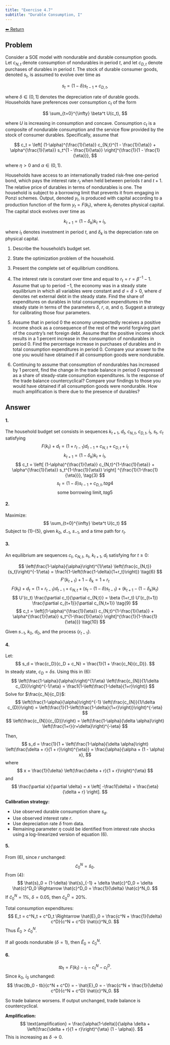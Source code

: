 ```yaml
---
title: "Exercise 4.7"
subtitle: "Durable Consumption, I"
---
```

<a class="return-button" href="index.qmd">⬅ Return</a>

## Problem

Consider a SOE model with nondurable and durable consumption goods. Let $c_{N,t}$ denote consumption of nondurables in period $t$, and let $c_{D,t}$ denote purchases of durables in period $t$. The stock of durable consumer goods, denoted $s_t$, is assumed to evolve over time as

$$
s_t = (1-\delta) s_{t-1} + c_{D,t},
$$

where $\delta \in (0,1]$ denotes the depreciation rate of durable goods. Households have preferences over consumption $c_t$ of the form

$$
\sum_{t=0}^{\infty} \beta^t U(c_t),
$$

where $U$ is increasing in consumption and concave. Consumption $c_t$ is a composite of nondurable consumption and the service flow provided by the stock of consumer durables. Specifically, assume that

$$
c_t =
\left[
(1-\alpha)^{\frac{1}{\eta}} c_{N,t}^{1 - \frac{1}{\eta}} +
\alpha^{\frac{1}{\eta}} s_t^{1 - \frac{1}{\eta}}
\right]^{\frac{1}{1 - \frac{1}{\eta}}},
$$

where $\eta > 0$ and $\alpha \in (0,1)$.

Households have access to an internationally traded risk-free one-period bond, which pays the interest rate $r_t$ when held between periods $t$ and $t+1$. The relative price of durables in terms of nondurables is one. The household is subject to a borrowing limit that prevents it from engaging in Ponzi schemes. Output, denoted $y_t$, is produced with capital according to a production function of the form $y_t = F(k_t)$, where $k_t$ denotes physical capital. The capital stock evolves over time as

$$
k_{t+1} = (1 - \delta_k) k_t + i_t,
$$

where $i_t$ denotes investment in period $t$, and $\delta_k$ is the depreciation rate on physical capital. 


1. Describe  the household's  budget set.

2. State the optimization problem of the household.

3. Present the complete set of equilibrium conditions.

4. The interest rate is constant over time and equal to $r_t = r = \beta^{-1} -1$. Assume that up to period $-1$, the economy was in a steady state equilibrium in which all variables were constant and $d=\bar{d}>0$, where $d$ denotes net external debt in the steady state. Find the share of expenditures on durables in total consumption expenditures in the steady state in terms of the parameters $\delta$, $r$, $\alpha$, and $\eta$. Suggest a strategy for calibrating those four parameters.

5. Assume that in period $0$ the economy unexpectedly receives a positive income shock as a consequence of the rest of the world forgiving part of the country's net foreign debt. Assume that the positive income shock results in a 1 percent increase in the consumption of nondurables in period 0. Find the percentage increase in purchases of durables and in total consumption expenditures in period 0. Compare your answer to the one you would have obtained if all consumption goods were nondurable.

6. Continuing to assume that consumption of nondurables has increased by 1 percent, find the change in the trade balance in period 0 expressed as a share of steady-state consumption expenditures. Is the response of the trade balance countercyclical? Compare your findings to those you would have obtained if all consumption goods were nondurable. How much amplification is there due to the presence of durables?



## Answer

#### 1.
The household budget set consists in sequences $k_{t+1}$, $d_t$, $c_{N,t}$, $c_{D,t}$, $i_t$, $s_t$,  $c_t$ satisfying 
$$
 F(k_t) + d_t = (1+r_{t-1}) d_{t-1} + c_{N,t} + c_{D,t} + i_t \tag{1}
$$
$$
k_{t+1} = (1-\delta_k) k_{t} + i_t, \tag{2}
$$
$$
c_t =
\left[
(1-\alpha)^{\frac{1}{\eta}} c_{N,t}^{1-\frac{1}{\eta}} 
+
\alpha^{\frac{1}{\eta}}
 s_t^{1-\frac{1}{\eta}}
\right]
^{\frac{1}{1-\frac{1}{\eta}}}, \tag{3}
$$
$$
s_t = (1-\delta) s_{t-1} + c_{D,t}, tag{4}
$$
$$
\mbox{some borrowing limit}, tag{5}
$$

#### 2.

Maximize:
$$
\sum_{t=0}^{\infty} \beta^t U(c_t)
$$
Subject to (1)–(5), given $k_0$, $d_{-1}$, $s_{-1}$, and a time path for $r_t$.

#### 3.

An equilibrium are sequences $c_t$, $c_{N,t}$, $s_t$, $k_{t+1}$, $d_t$ satisfying for $t\ge0$:

$$
\left(\frac{1-\alpha}{\alpha}\right)^{1/\eta} \left(\frac{c_{N,t}}{s_t}\right)^{-1/\eta} = \frac1{1-\left(\frac{1-\delta}{1+r_t}\right)} \tag{6}
$$
$$
F'(k_{t+1}) +1 - \delta_k = 1+r_t \tag{7}
$$
$$
F(k_t) + d_t = (1+r_{t-1}) d_{t-1} + c_{N,t} + (s_t - (1-\delta)s_{t-1}) + (k_{t+1} - (1-\delta_k)k_{t}) \tag{8}
$$
$$
U'(c_t) \frac{\partial c_t}{\partial c_{N,t}} = \beta (1+r_t) U'(c_{t+1}) \frac{\partial c_{t+1}}{\partial c_{N,t+1}} \tag{9}
$$
$$
c_t = \left[(1-\alpha)^{\frac{1}{\eta}} c_{N,t}^{1-\frac{1}{\eta}} + \alpha^{\frac{1}{\eta}} s_t^{1-\frac{1}{\eta}} \right]^{\frac{1}{1-\frac{1}{\eta}}} \tag{10}
$$

Given $s_{-1}$, $k_0$, $d_0$, and the process $\{r_{t-1}\}$.

#### 4.

Let:
$$
s_d = \frac{c_D}{c_D + c_N} = \frac{1}{1 + \frac{c_N}{c_D}}.
$$
In steady state, $c_D = \delta s$. Using this in (6):
$$
\left(\frac{1-\alpha}{\alpha}\right)^{1/\eta} \left(\frac{c_{N}}{1/\delta c_{D}}\right)^{-1/\eta} = \frac1{1-\left(\frac{1-\delta}{1+r}\right)}
$$
Solve for $\frac{c_N}{c_D}$:
$$
\left(\frac{1-\alpha}{\alpha}\right)^{-1} \left(\frac{c_{N}}{1/\delta c_{D}}\right) = \left(\frac{1}{1-\left(\frac{1-\delta}{1+r}\right)}\right)^{-\eta}
$$
$$
\left(\frac{c_{N}}{c_{D}}\right) = \left(\frac{1-\alpha}{\delta \alpha}\right) \left(\frac{1+r}{r+\delta}\right)^{-\eta}
$$

Then,
$$
s_d = \frac{1}{1 + \left(\frac{1-\alpha}{\delta \alpha}\right) \left(\frac{\delta + r}{1 + r}\right)^{\eta}} = \frac{\alpha}{\alpha + (1 - \alpha) x},
$$
where
$$
x = \frac{1}{\delta} \left(\frac{\delta + r}{1 + r}\right)^{\eta}
$$
and
$$
\frac{\partial x}{\partial \delta} = x \left[ -\frac1{\delta} + \frac{\eta}{\delta + r} \right].
$$

**Calibration strategy:**

- Use observed durable consumption share $s_d$.
- Use observed interest rate $r$.
- Use depreciation rate $\delta$ from data.
- Remaining parameter $\eta$ could be identified from interest rate shocks using a log-linearized version of equation (6).

#### 5.

From (6), since $r$ unchanged:
$$
\hat{c}^N_0 = \hat{s}_0.
$$
From (4):
$$
\hat{s}_0 = (1-\delta) \hat{s}_{-1} + \delta \hat{c}^D_0 = \delta \hat{c}^D_0 \Rightarrow \hat{c}^D_0 = \frac{1}{\delta} \hat{c}^N_0.
$$
If $\hat{c}^N_0 = 1\%$, $\delta = 0.05$, then $\hat{c}^D_0 = 20\%$.

Total consumption expenditures:
$$
E_t = c^N_t + c^D_t \Rightarrow \hat{E}_0 = \frac{c^N + \frac{1}{\delta} c^D}{c^N + c^D} \hat{c}^N_0.
$$
Thus $\hat{E}_0 > \hat{c}^N_0$.

If all goods nondurable ($\delta = 1$), then $\hat{E}_0 = \hat{c}^N_0$.

#### 6.

$$
tb_t = F(k_t) - i_t - c^N_t - c^D_t.
$$
Since $k_0$, $i_0$ unchanged:
$$
\frac{tb_0 - tb}{c^N + c^D} = - \hat{E}_0 = - \frac{c^N + \frac{1}{\delta} c^D}{c^N + c^D} \hat{c}^N_0.
$$

So trade balance worsens. If output unchanged, trade balance is countercyclical.

**Amplification:**
$$
\text{amplification} = \frac{\alpha(1-\delta)}{\alpha \delta + \left(\frac{\delta + r}{1 + r}\right)^{\eta} (1 - \alpha)}.
$$
This is increasing as $\delta \to 0$.
